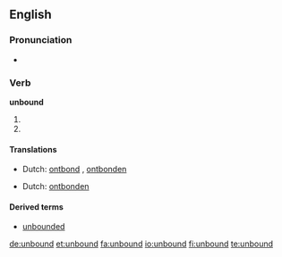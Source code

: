 ==English==

===Pronunciation===
* {{IPA|/ʌn'baʊnd/}}

===Verb===
'''unbound'''

# {{simple past of|[[unbind]]}}
# {{past participle of|[[unbind]]}}

====Translations====
{{trans-top|simple past of "to unbind"}}
* Dutch: [[ontbond]] {{s}}, [[ontbonden]] {{p}}
{{trans-mid}}
{{trans-bottom}}

{{trans-top|past participle of "to unbind"}}
* Dutch: [[ontbonden]]
{{trans-mid}}
{{trans-bottom}}

====Derived terms====
*[[unbounded]]

[[de:unbound]]
[[et:unbound]]
[[fa:unbound]]
[[io:unbound]]
[[fi:unbound]]
[[te:unbound]]